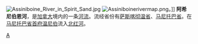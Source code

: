 [[File:Assiniboine_River_in_Spirit_Sand.jpg|thumb]]
[[File:Assiniboinerivermap.png|thumb]]。]]
'''阿希尼伯恩河'''，是[[加拿大|加拿大]]境内的一条[[河流|河流]]。流经省份有[[萨斯喀彻温省|萨斯喀彻温省]]、[[马尼托巴省|马尼托巴省]]。在[[马尼托巴省|马尼托巴省]][[首府|首府]][[温尼伯|温尼伯]]流入[[北红河|北红河]]。

{{canada-stub}}

[[Category:加拿大河流|A]]